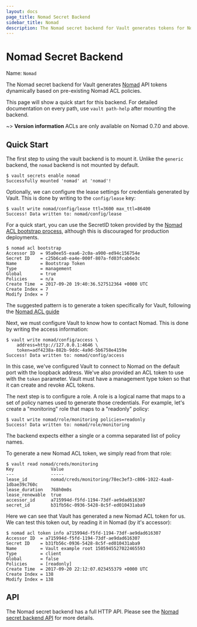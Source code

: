 ```yaml
---
layout: docs
page_title: Nomad Secret Backend
sidebar_title: Nomad
description: The Nomad secret backend for Vault generates tokens for Nomad dynamically.
---
```


# Nomad Secret Backend

Name: `Nomad`

The Nomad secret backend for Vault generates
[Nomad](https://www.nomadproject.io)
API tokens dynamically based on pre-existing Nomad ACL policies.

This page will show a quick start for this backend. For detailed documentation
on every path, use `vault path-help` after mounting the backend.

~> **Version information** ACLs are only available on Nomad 0.7.0 and above.

## Quick Start

The first step to using the vault backend is to mount it.
Unlike the `generic` backend, the `nomad` backend is not mounted by default.

```shell-session
$ vault secrets enable nomad
Successfully mounted 'nomad' at 'nomad'!
```

Optionally, we can configure the lease settings for credentials generated
by Vault. This is done by writing to the `config/lease` key:

```shell-session
$ vault write nomad/config/lease ttl=3600 max_ttl=86400
Success! Data written to: nomad/config/lease
```

For a quick start, you can use the SecretID token provided by the [Nomad ACL bootstrap
process](https://www.nomadproject.io/guides/acl.html#generate-the-initial-token), although this
is discouraged for production deployments.

```shell-session
$ nomad acl bootstrap
Accessor ID  = 95a0ee55-eaa6-2c0a-a900-ed94c156754e
Secret ID    = c25b6ca0-ea4e-000f-807a-fd03fcab6e3c
Name         = Bootstrap Token
Type         = management
Global       = true
Policies     = n/a
Create Time  = 2017-09-20 19:40:36.527512364 +0000 UTC
Create Index = 7
Modify Index = 7
```

The suggested pattern is to generate a token specifically for Vault, following the
[Nomad ACL guide](https://www.nomadproject.io/guides/acl.html)

Next, we must configure Vault to know how to contact Nomad.
This is done by writing the access information:

```shell-session
$ vault write nomad/config/access \
    address=http://127.0.0.1:4646 \
    token=adf4238a-882b-9ddc-4a9d-5b6758e4159e
Success! Data written to: nomad/config/access
```

In this case, we've configured Vault to connect to Nomad
on the default port with the loopback address. We've also provided
an ACL token to use with the `token` parameter. Vault must have a management
type token so that it can create and revoke ACL tokens.

The next step is to configure a role. A role is a logical name that maps
to a set of policy names used to generate those credentials. For example, let's create
a "monitoring" role that maps to a "readonly" policy:

```shell-session
$ vault write nomad/role/monitoring policies=readonly
Success! Data written to: nomad/role/monitoring
```

The backend expects either a single or a comma separated list of policy names.

To generate a new Nomad ACL token, we simply read from that role:

```shell-session
$ vault read nomad/creds/monitoring
Key              Value
---              -----
lease_id         nomad/creds/monitoring/78ec3ef3-c806-1022-4aa8-1dbae39c760c
lease_duration   768h0m0s
lease_renewable  true
accessor_id      a715994d-f5fd-1194-73df-ae9dad616307
secret_id        b31fb56c-0936-5428-8c5f-ed010431aba9
```

Here we can see that Vault has generated a new Nomad ACL token for us.
We can test this token out, by reading it in Nomad (by it's accessor):

```shell-session
$ nomad acl token info a715994d-f5fd-1194-73df-ae9dad616307
Accessor ID  = a715994d-f5fd-1194-73df-ae9dad616307
Secret ID    = b31fb56c-0936-5428-8c5f-ed010431aba9
Name         = Vault example root 1505945527022465593
Type         = client
Global       = false
Policies     = [readonly]
Create Time  = 2017-09-20 22:12:07.023455379 +0000 UTC
Create Index = 138
Modify Index = 138
```

## API

The Nomad secret backend has a full HTTP API. Please see the
[Nomad secret backend API](/api/secret/nomad) for more
details.
